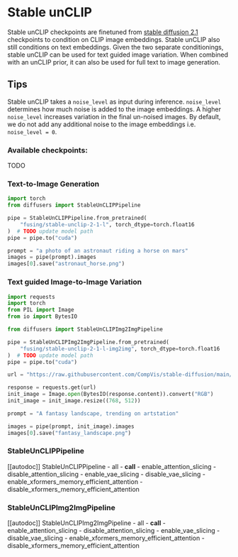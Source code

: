 <!--Copyright 2023 The HuggingFace Team. All rights reserved.

Licensed under the Apache License, Version 2.0 (the "License"); you may not use this file except in compliance with
the License. You may obtain a copy of the License at

http://www.apache.org/licenses/LICENSE-2.0

Unless required by applicable law or agreed to in writing, software distributed under the License is distributed on
an "AS IS" BASIS, WITHOUT WARRANTIES OR CONDITIONS OF ANY KIND, either express or implied. See the License for the
specific language governing permissions and limitations under the License.
-->

# Stable unCLIP

Stable unCLIP checkpoints are finetuned from [stable diffusion 2.1](./stable_diffusion_2) checkpoints to condition on CLIP image embeddings.
Stable unCLIP also still conditions on text embeddings. Given the two separate conditionings, stable unCLIP can be used
for text guided image variation. When combined with an unCLIP prior, it can also be used for full text to image generation.

## Tips

Stable unCLIP takes a `noise_level` as input during inference. `noise_level` determines how much noise is added 
to the image embeddings. A higher `noise_level` increases variation in the final un-noised images. By default, 
we do not add any additional noise to the image embeddings i.e. `noise_level = 0`.

### Available checkpoints:

TODO

### Text-to-Image Generation

```python
import torch
from diffusers import StableUnCLIPPipeline

pipe = StableUnCLIPPipeline.from_pretrained(
    "fusing/stable-unclip-2-1-l", torch_dtype=torch.float16
)  # TODO update model path
pipe = pipe.to("cuda")

prompt = "a photo of an astronaut riding a horse on mars"
images = pipe(prompt).images
images[0].save("astronaut_horse.png")
```


### Text guided Image-to-Image Variation

```python
import requests
import torch
from PIL import Image
from io import BytesIO

from diffusers import StableUnCLIPImg2ImgPipeline

pipe = StableUnCLIPImg2ImgPipeline.from_pretrained(
    "fusing/stable-unclip-2-1-l-img2img", torch_dtype=torch.float16
)  # TODO update model path
pipe = pipe.to("cuda")

url = "https://raw.githubusercontent.com/CompVis/stable-diffusion/main/assets/stable-samples/img2img/sketch-mountains-input.jpg"

response = requests.get(url)
init_image = Image.open(BytesIO(response.content)).convert("RGB")
init_image = init_image.resize((768, 512))

prompt = "A fantasy landscape, trending on artstation"

images = pipe(prompt, init_image).images
images[0].save("fantasy_landscape.png")
```

### StableUnCLIPPipeline

[[autodoc]] StableUnCLIPPipeline
	- all
	- __call__
	- enable_attention_slicing
	- disable_attention_slicing
	- enable_vae_slicing
	- disable_vae_slicing
	- enable_xformers_memory_efficient_attention
	- disable_xformers_memory_efficient_attention


### StableUnCLIPImg2ImgPipeline

[[autodoc]] StableUnCLIPImg2ImgPipeline
	- all
	- __call__
	- enable_attention_slicing
	- disable_attention_slicing
	- enable_vae_slicing
	- disable_vae_slicing
	- enable_xformers_memory_efficient_attention
	- disable_xformers_memory_efficient_attention
    